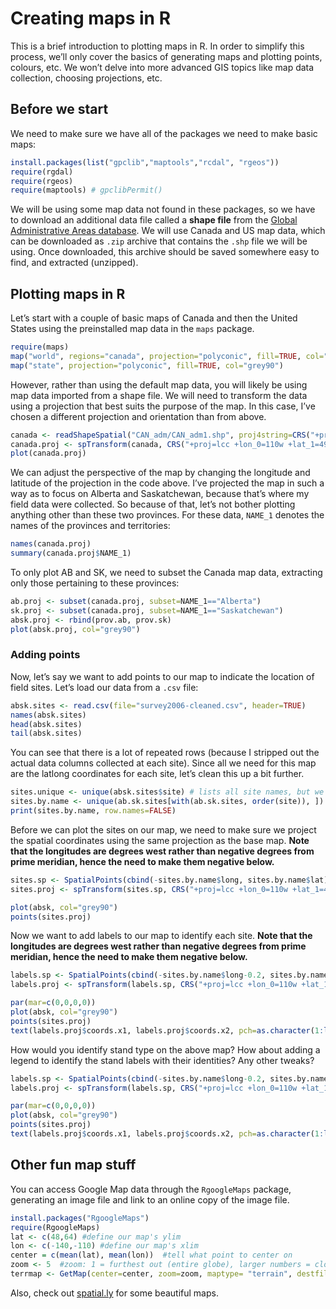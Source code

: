 # Creating maps in R

This is a brief introduction to plotting maps in R. In order to simplify this process, we'll only cover the basics of generating maps and plotting points, colours, etc. We won't delve into more advanced GIS topics like map data collection, choosing projections, etc.

## Before we start

We need to make sure we have all of the packages we need to make basic maps:

```r
install.packages(list("gpclib","maptools","rcdal", "rgeos"))
require(rgdal)
require(rgeos)
require(maptools) # gpclibPermit()
```

We will be using some map data not found in these packages, so we have to download an additional data file called a **shape file** from the [Global Administrative Areas database](http://www.gadm.org/). We will use Canada and US map data, which can be downloaded as `.zip` archive that contains the `.shp` file we will be using. Once downloaded, this archive should be saved somewhere easy to find, and extracted (unzipped).

## Plotting maps in R

Let's start with a couple of basic maps of Canada and then the United States using the preinstalled map data in the `maps` package.

```r
require(maps)
map("world", regions="canada", projection="polyconic", fill=TRUE, col="grey90")
map("state", projection="polyconic", fill=TRUE, col="grey90")
```

However, rather than using the default map data, you will likely be using map data imported from a shape file. We will need to transform the data using a projection that best suits the purpose of the map. In this case, I've chosen a different projection and orientation than from above.

```r
canada <- readShapeSpatial("CAN_adm/CAN_adm1.shp", proj4string=CRS("+proj=longlat +datum=WGS84"))
canada.proj <- spTransform(canada, CRS("+proj=lcc +lon_0=110w +lat_1=49n +lat_2=60n"))
plot(canada.proj)
```

We can adjust the perspective of the map by changing the longitude and latitude of the projection in the code above. I've projected the map in such a way as to focus on Alberta and Saskatchewan, because that's where my field data were collected. So because of that, let's not bother plotting anything other than these two provinces. For these data, `NAME_1` denotes the names of the provinces and territories:

```r
names(canada.proj)
summary(canada.proj$NAME_1)
```

To only plot AB and SK, we need to subset the Canada map data, extracting only those pertaining to these provinces:

```r
ab.proj <- subset(canada.proj, subset=NAME_1=="Alberta")
sk.proj <- subset(canada.proj, subset=NAME_1=="Saskatchewan")
absk.proj <- rbind(prov.ab, prov.sk)
plot(absk.proj, col="grey90")
```

### Adding points

Now, let's say we want to add points to our map to indicate the location of field sites. Let's load our data from a `.csv` file:

```r
absk.sites <- read.csv(file="survey2006-cleaned.csv", header=TRUE)
names(absk.sites)
head(absk.sites)
tail(absk.sites)
```

You can see that there is a lot of repeated rows (because I stripped out the actual data columns collected at each site). Since all we need for this map are the latlong coordinates for each site, let's clean this up a bit further.

```r
sites.unique <- unique(absk.sites$site) # lists all site names, but we want all data not just name
sites.by.name <- unique(ab.sk.sites[with(ab.sk.sites, order(site)), ])
print(sites.by.name, row.names=FALSE)
```

Before we can plot the sites on our map, we need to make sure we project the spatial coordinates using the same projection as the base map. **Note that the longitudes are degrees west rather than negative degrees from prime meridian, hence the need to make them negative below.**

```r
sites.sp <- SpatialPoints(cbind(-sites.by.name$long, sites.by.name$lat), CRS("+proj=longlat +datum=WGS84"))
sites.proj <- spTransform(sites.sp, CRS("+proj=lcc +lon_0=110w +lat_1=49n +lat_2=60n"))

plot(absk, col="grey90")
points(sites.proj)
```

Now we want to add labels to our map to identify each site.  **Note that the longitudes are degrees west rather than negative degrees from prime meridian, hence the need to make them negative below.**

```r
labels.sp <- SpatialPoints(cbind(-sites.by.name$long-0.2, sites.by.name$lat-0.2), CRS("+proj=longlat +datum=WGS84"))
labels.proj <- spTransform(labels.sp, CRS("+proj=lcc +lon_0=110w +lat_1=49n +lat_2=60n"))

par(mar=c(0,0,0,0))
plot(absk, col="grey90")
points(sites.proj)
text(labels.proj$coords.x1, labels.proj$coords.x2, pch=as.character(1:length(sites.by.name$site)))
```

How would you identify stand type on the above map? How about adding a legend to identify the stand labels with their identities? Any other tweaks?

```r
labels.sp <- SpatialPoints(cbind(-sites.by.name$long-0.2, sites.by.name$lat-0.2), CRS("+proj=longlat +datum=WGS84"))
labels.proj <- spTransform(labels.sp, CRS("+proj=lcc +lon_0=110w +lat_1=49n +lat_2=60n"))

par(mar=c(0,0,0,0))
plot(absk, col="grey90")
points(sites.proj)
text(labels.proj$coords.x1, labels.proj$coords.x2, pch=as.character(1:length(sites.by.name$site))) # add stand type, legend, etc.
```

## Other fun map stuff

You can access Google Map data through the `RgoogleMaps` package, generating an image file and link to an online copy of the image file.

```r
install.packages("RgoogleMaps")
require(RgoogleMaps)
lat <- c(48,64) #define our map's ylim
lon <- c(-140,-110) #define our map's xlim
center = c(mean(lat), mean(lon))  #tell what point to center on
zoom <- 5  #zoom: 1 = furthest out (entire globe), larger numbers = closer in
terrmap <- GetMap(center=center, zoom=zoom, maptype= "terrain", destfile = "terrain.png") #lots of visual options, just like google maps: maptype = c("roadmap", "mobile", "satellite", "terrain", "hybrid", "mapmaker-roadmap", "mapmaker-hybrid")
```

Also, check out [spatial.ly](http://spatial.ly) for some beautiful maps.